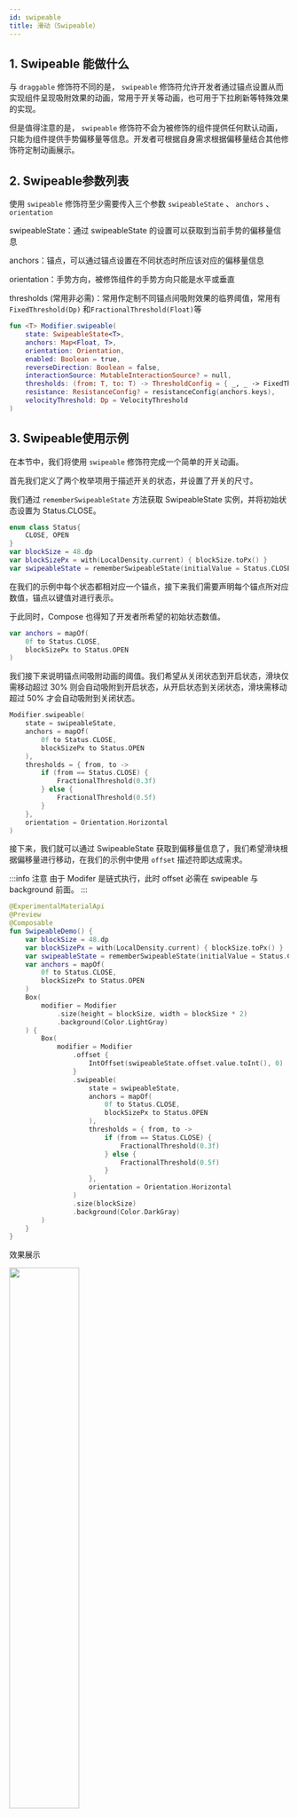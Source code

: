 ```yaml
---
id: swipeable
title: 滑动（Swipeable）
---
```



## 1. Swipeable 能做什么

与 <code>draggable</code> 修饰符不同的是， <code>swipeable</code> 修饰符允许开发者通过锚点设置从而实现组件呈现吸附效果的动画，常用于开关等动画，也可用于下拉刷新等特殊效果的实现。

但是值得注意的是， <code>swipeable</code> 修饰符不会为被修饰的组件提供任何默认动画，只能为组件提供手势偏移量等信息。开发者可根据自身需求根据偏移量结合其他修饰符定制动画展示。

## 2. Swipeable参数列表

使用 <code>swipeable</code> 修饰符至少需要传入三个参数 <code>swipeableState</code> 、 <code>anchors</code> 、 <code>orientation</code> 

swipeableState：通过 swipeableState 的设置可以获取到当前手势的偏移量信息

anchors：锚点，可以通过锚点设置在不同状态时所应该对应的偏移量信息

orientation：手势方向，被修饰组件的手势方向只能是水平或垂直

thresholds (常用非必需)：常用作定制不同锚点间吸附效果的临界阈值，常用有 <code>FixedThreshold(Dp)</code> 和<code>FractionalThreshold(Float)</code>等

```kotlin
fun <T> Modifier.swipeable(
    state: SwipeableState<T>,
    anchors: Map<Float, T>,
    orientation: Orientation,
    enabled: Boolean = true,
    reverseDirection: Boolean = false,
    interactionSource: MutableInteractionSource? = null,
    thresholds: (from: T, to: T) -> ThresholdConfig = { _, _ -> FixedThreshold(56.dp) },
    resistance: ResistanceConfig? = resistanceConfig(anchors.keys),
    velocityThreshold: Dp = VelocityThreshold
)
```

## 3. Swipeable使用示例

在本节中，我们将使用 <code>swipeable</code> 修饰符完成一个简单的开关动画。

首先我们定义了两个枚举项用于描述开关的状态，并设置了开关的尺寸。

我们通过 <code>rememberSwipeableState</code> 方法获取 SwipeableState 实例，并将初始状态设置为 Status.CLOSE。

```kotlin
enum class Status{
    CLOSE, OPEN
}
var blockSize = 48.dp
var blockSizePx = with(LocalDensity.current) { blockSize.toPx() }
var swipeableState = rememberSwipeableState(initialValue = Status.CLOSE)
```

在我们的示例中每个状态都相对应一个锚点，接下来我们需要声明每个锚点所对应数值，锚点以键值对进行表示。

于此同时，Compose 也得知了开发者所希望的初始状态数值。

```kotlin
var anchors = mapOf(
	0f to Status.CLOSE,
 	blockSizePx to Status.OPEN
)
```

我们接下来说明锚点间吸附动画的阈值。我们希望从关闭状态到开启状态，滑块仅需移动超过 30% 则会自动吸附到开启状态，从开启状态到关闭状态，滑块需移动超过 50% 才会自动吸附到关闭状态。

```kotlin
Modifier.swipeable(
    state = swipeableState,
    anchors = mapOf(
        0f to Status.CLOSE,
        blockSizePx to Status.OPEN
    ),
    thresholds = { from, to ->
        if (from == Status.CLOSE) {
            FractionalThreshold(0.3f)
        } else {
            FractionalThreshold(0.5f)
        }
    },
    orientation = Orientation.Horizontal
)
```

接下来，我们就可以通过 SwipeableState 获取到偏移量信息了，我们希望滑块根据偏移量进行移动，在我们的示例中使用 <code>offset</code> 描述符即达成需求。

:::info 注意
由于 Modifer 是链式执行，此时 offset 必需在 swipeable 与 background 前面。
:::

```kotlin
@ExperimentalMaterialApi
@Preview
@Composable
fun SwipeableDemo() {
    var blockSize = 48.dp
    var blockSizePx = with(LocalDensity.current) { blockSize.toPx() }
    var swipeableState = rememberSwipeableState(initialValue = Status.CLOSE)
    var anchors = mapOf(
        0f to Status.CLOSE,
        blockSizePx to Status.OPEN
    )
    Box(
        modifier = Modifier
            .size(height = blockSize, width = blockSize * 2)
            .background(Color.LightGray)
    ) {
        Box(
            modifier = Modifier
                .offset {
                    IntOffset(swipeableState.offset.value.toInt(), 0)
                }
                .swipeable(
                    state = swipeableState,
                    anchors = mapOf(
                        0f to Status.CLOSE,
                        blockSizePx to Status.OPEN
                    ),
                    thresholds = { from, to ->
                        if (from == Status.CLOSE) {
                            FractionalThreshold(0.3f)
                        } else {
                            FractionalThreshold(0.5f)
                        }
                    },
                    orientation = Orientation.Horizontal
                )
                .size(blockSize)
                .background(Color.DarkGray)
        )
    }
}
```

 效果展示

<img src = {demoGif} width = "50%" height = "50%" />

